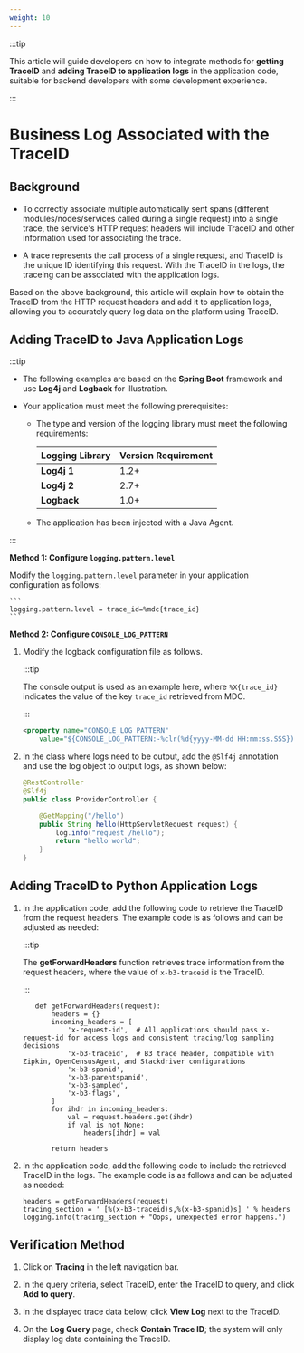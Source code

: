```yaml
---
weight: 10
---
```


:::tip

This article will guide developers on how to integrate methods for **getting TraceID** and **adding TraceID to application logs** in the application code, suitable for backend developers with some development experience.

:::

# Business Log Associated with the TraceID

## Background

- To correctly associate multiple automatically sent spans (different modules/nodes/services called during a single request) into a single trace, the service's HTTP request headers will include TraceID and other information used for associating the trace.

- A trace represents the call process of a single request, and TraceID is the unique ID identifying this request. With the TraceID in the logs, the traceing can be associated with the application logs.

Based on the above background, this article will explain how to obtain the TraceID from the HTTP request headers and add it to application logs, allowing you to accurately query log data on the platform using TraceID.

## Adding TraceID to Java Application Logs

:::tip

- The following examples are based on the **Spring Boot** framework and use **Log4j** and **Logback** for illustration.

- Your application must meet the following prerequisites:

    - The type and version of the logging library must meet the following requirements:

        | Logging Library | Version Requirement |
        |-----------------|---------------------|
        | **Log4j 1**     | 1.2+                |
        | **Log4j 2**     | 2.7+                |
        | **Logback**     | 1.0+                |

    - The application has been injected with a Java Agent.

:::

**Method 1: Configure `logging.pattern.level`**

Modify the `logging.pattern.level` parameter in your application configuration as follows:

    ```
    logging.pattern.level = trace_id=%mdc{trace_id}
    ```

**Method 2: Configure `CONSOLE_LOG_PATTERN`**

1. Modify the logback configuration file as follows.

    :::tip

    The console output is used as an example here, where `%X{trace_id}` indicates the value of the key `trace_id` retrieved from MDC.

    :::

    ```xml
    <property name="CONSOLE_LOG_PATTERN"
        value="${CONSOLE_LOG_PATTERN:-%clr(%d{yyyy-MM-dd HH:mm:ss.SSS}){faint} [trace_id=%X{trace_id}] %clr(${LOG_LEVEL_PATTERN:-%5p}) %clr(${PID:- }){magenta} %clr(---){faint} %clr([%15.15t]){faint} %clr(%-40.40logger{39}){cyan} %clr(:){faint} %m%n${LOG_EXCEPTION_CONVERSION_WORD:-%wEx}}"/>
    ```

2. In the class where logs need to be output, add the `@Slf4j` annotation and use the log object to output logs, as shown below:

    ```java
    @RestController
    @Slf4j
    public class ProviderController {

        @GetMapping("/hello")
        public String hello(HttpServletRequest request) {
            log.info("request /hello");
            return "hello world";
        }
    }
    ```

## Adding TraceID to Python Application Logs

1. In the application code, add the following code to retrieve the TraceID from the request headers. The example code is as follows and can be adjusted as needed:

    :::tip

    The **getForwardHeaders** function retrieves trace information from the request headers, where the value of `x-b3-traceid` is the TraceID.

    :::

    ```
       def getForwardHeaders(request):
           headers = {}
           incoming_headers = [
               'x-request-id',  # All applications should pass x-request-id for access logs and consistent tracing/log sampling decisions
               'x-b3-traceid',  # B3 trace header, compatible with Zipkin, OpenCensusAgent, and Stackdriver configurations
               'x-b3-spanid',
               'x-b3-parentspanid',
               'x-b3-sampled',
               'x-b3-flags',
           ]
           for ihdr in incoming_headers:
               val = request.headers.get(ihdr)
               if val is not None:
                   headers[ihdr] = val

           return headers
    ```

2. In the application code, add the following code to include the retrieved TraceID in the logs. The example code is as follows and can be adjusted as needed:

   ```
   headers = getForwardHeaders(request)
   tracing_section = ' [%(x-b3-traceid)s,%(x-b3-spanid)s] ' % headers
   logging.info(tracing_section + "Oops, unexpected error happens.")
   ```

## Verification Method

1. Click on **Tracing** in the left navigation bar.

2. In the query criteria, select TraceID, enter the TraceID to query, and click **Add to query**.

3. In the displayed trace data below, click **View Log** next to the TraceID.

4. On the **Log Query** page, check **Contain Trace ID**; the system will only display log data containing the TraceID.
